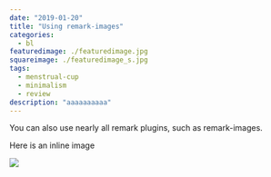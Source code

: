 ```yaml
---
date: "2019-01-20"
title: "Using remark-images"
categories:
  - bl
featuredimage: ./featuredimage.jpg
squareimage: ./featuredimage_s.jpg
tags:
  - menstrual-cup
  - minimalism
  - review
description: "aaaaaaaaaa"
---
```


You can also use nearly all remark plugins, such as remark-images.

Here is an inline image

![](./315.jpg)
